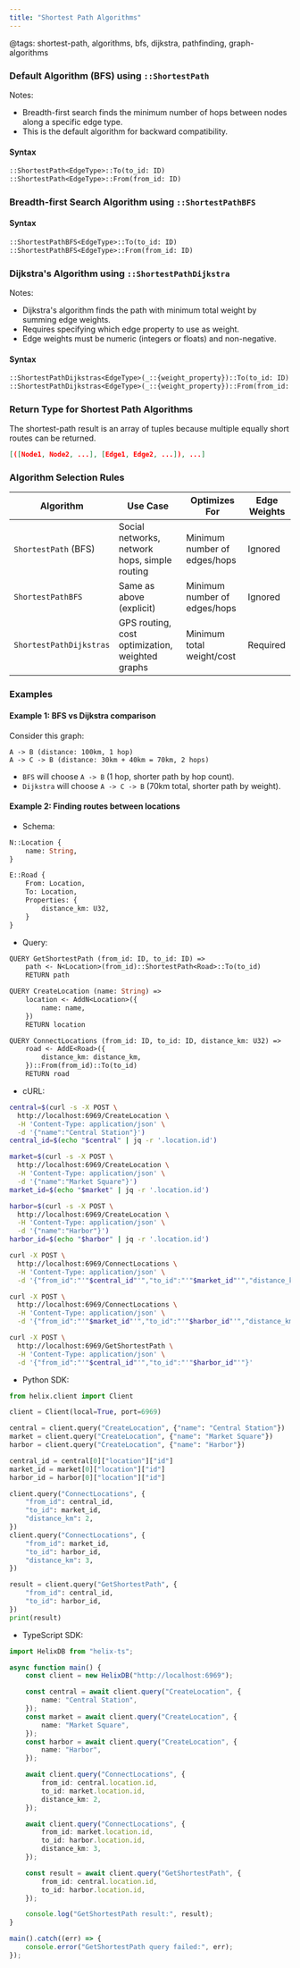```yaml
---
title: "Shortest Path Algorithms"
---
```

@tags: shortest-path, algorithms, bfs, dijkstra, pathfinding, graph-algorithms

### Default Algorithm (BFS) using `::ShortestPath`

Notes:
- Breadth-first search finds the minimum number of hops between nodes along a specific edge type. 
- This is the default algorithm for backward compatibility.

#### Syntax
```query.hx
::ShortestPath<EdgeType>::To(to_id: ID)
::ShortestPath<EdgeType>::From(from_id: ID)
```

### Breadth-first Search Algorithm using `::ShortestPathBFS`

#### Syntax
```query.hx
::ShortestPathBFS<EdgeType>::To(to_id: ID)
::ShortestPathBFS<EdgeType>::From(from_id: ID)
```

### Dijkstra's Algorithm using `::ShortestPathDijkstra`

Notes:
- Dijkstra's algorithm finds the path with minimum total weight by summing edge weights. 
- Requires specifying which edge property to use as weight.
- Edge weights must be numeric (integers or floats) and non-negative.

#### Syntax
```query.hx
::ShortestPathDijkstras<EdgeType>(_::{weight_property})::To(to_id: ID)
::ShortestPathDijkstras<EdgeType>(_::{weight_property})::From(from_id: ID)
```

### Return Type for Shortest Path Algorithms

The shortest-path result is an array of tuples because multiple equally short routes can be returned.

```json
[([Node1, Node2, ...], [Edge1, Edge2, ...]), ...]
```

### Algorithm Selection Rules
| Algorithm | Use Case | Optimizes For | Edge Weights |
|-----------|----------|---------------|--------------|
| `ShortestPath` (BFS) | Social networks, network hops, simple routing | Minimum number of edges/hops | Ignored |
| `ShortestPathBFS` | Same as above (explicit) | Minimum number of edges/hops | Ignored |
| `ShortestPathDijkstras` | GPS routing, cost optimization, weighted graphs | Minimum total weight/cost | Required |

### Examples

#### Example 1: BFS vs Dijkstra comparison
Consider this graph:
```graph
A -> B (distance: 100km, 1 hop)
A -> C -> B (distance: 30km + 40km = 70km, 2 hops)
```

- `BFS` will choose `A -> B` (1 hop, shorter path by hop count).
- `Dijkstra` will choose `A -> C -> B` (70km total, shorter path by weight).

#### Example 2: Finding routes between locations

- Schema:
```schema.hx
N::Location {
    name: String,
}

E::Road {
    From: Location,
    To: Location,
    Properties: {
        distance_km: U32,
    }
}
```

- Query:
```query.hx
QUERY GetShortestPath (from_id: ID, to_id: ID) =>
    path <- N<Location>(from_id)::ShortestPath<Road>::To(to_id)
    RETURN path

QUERY CreateLocation (name: String) =>
    location <- AddN<Location>({
        name: name,
    })
    RETURN location

QUERY ConnectLocations (from_id: ID, to_id: ID, distance_km: U32) =>
    road <- AddE<Road>({
        distance_km: distance_km,
    })::From(from_id)::To(to_id)
    RETURN road
```

- cURL:
```bash
central=$(curl -s -X POST \
  http://localhost:6969/CreateLocation \
  -H 'Content-Type: application/json' \
  -d '{"name":"Central Station"}')
central_id=$(echo "$central" | jq -r '.location.id')

market=$(curl -s -X POST \
  http://localhost:6969/CreateLocation \
  -H 'Content-Type: application/json' \
  -d '{"name":"Market Square"}')
market_id=$(echo "$market" | jq -r '.location.id')

harbor=$(curl -s -X POST \
  http://localhost:6969/CreateLocation \
  -H 'Content-Type: application/json' \
  -d '{"name":"Harbor"}')
harbor_id=$(echo "$harbor" | jq -r '.location.id')

curl -X POST \
  http://localhost:6969/ConnectLocations \
  -H 'Content-Type: application/json' \
  -d '{"from_id":"'"$central_id"'","to_id":"'"$market_id"'","distance_km":2}'

curl -X POST \
  http://localhost:6969/ConnectLocations \
  -H 'Content-Type: application/json' \
  -d '{"from_id":"'"$market_id"'","to_id":"'"$harbor_id"'","distance_km":3}'

curl -X POST \
  http://localhost:6969/GetShortestPath \
  -H 'Content-Type: application/json' \
  -d '{"from_id":"'"$central_id"'","to_id":"'"$harbor_id"'"}'
```

- Python SDK:
```python
from helix.client import Client

client = Client(local=True, port=6969)

central = client.query("CreateLocation", {"name": "Central Station"})
market = client.query("CreateLocation", {"name": "Market Square"})
harbor = client.query("CreateLocation", {"name": "Harbor"})

central_id = central[0]["location"]["id"]
market_id = market[0]["location"]["id"]
harbor_id = harbor[0]["location"]["id"]

client.query("ConnectLocations", {
    "from_id": central_id,
    "to_id": market_id,
    "distance_km": 2,
})
client.query("ConnectLocations", {
    "from_id": market_id,
    "to_id": harbor_id,
    "distance_km": 3,
})

result = client.query("GetShortestPath", {
    "from_id": central_id,
    "to_id": harbor_id,
})
print(result)
```

- TypeScript SDK:
```typescript
import HelixDB from "helix-ts";

async function main() {
    const client = new HelixDB("http://localhost:6969");

    const central = await client.query("CreateLocation", {
        name: "Central Station",
    });
    const market = await client.query("CreateLocation", {
        name: "Market Square",
    });
    const harbor = await client.query("CreateLocation", {
        name: "Harbor",
    });

    await client.query("ConnectLocations", {
        from_id: central.location.id,
        to_id: market.location.id,
        distance_km: 2,
    });

    await client.query("ConnectLocations", {
        from_id: market.location.id,
        to_id: harbor.location.id,
        distance_km: 3,
    });

    const result = await client.query("GetShortestPath", {
        from_id: central.location.id,
        to_id: harbor.location.id,
    });

    console.log("GetShortestPath result:", result);
}

main().catch((err) => {
    console.error("GetShortestPath query failed:", err);
});
```
